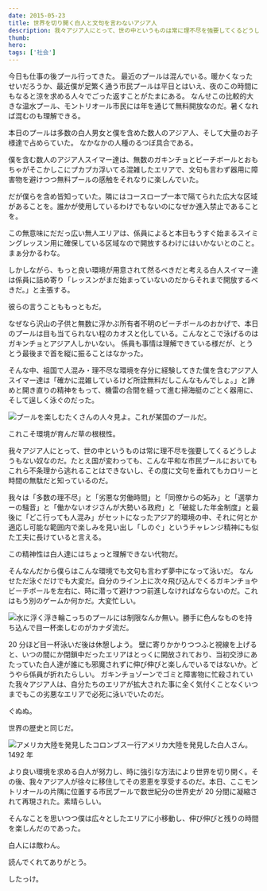```yaml
---
date: 2015-05-23
title: 世界を切り開く白人と文句を言わないアジア人
description: 我々アジア人にとって、世の中というものは常に理不尽を強要してくるどうしようもない奴なのだ。
thumb:
hero:
tags: ['社会']
---
```


今日も仕事の後プール行ってきた。
最近のプールは混んでいる。暖かくなったせいだろうか、最近僕が足繁く通う市民プールは平日とはいえ、夜のこの時間にもなると涼を求める人々でごった返すことがたまにある。
なんせこの比較的大きな温水プール、モントリオール市民には年を通じて無料開放なのだ。暑くなれば混むのも理解できる。

本日のプールは多数の白人男女と僕を含めた数人のアジア人、そして大量のお子様達で占めらていた。
なかなかの人種のるつぼ具合である。

僕を含む数人のアジア人スイマー達は、無数のガキンチョとビーチボールとおもちゃがそこかしこにプカプカ浮いてる混雑したエリアで、文句も言わず器用に障害物を避けつつ無料プールの感触をそれなりに楽しんでいた。

だが僕らを含め皆知っていた。隣にはコースロープ一本で隔てられた広大な区域があることを。誰かが使用しているわけでもないのになぜか進入禁止であることを。

この無意味にだだっ広い無人エリアは、係員によると本日もうすぐ始まるスイミングレッスン用に確保している区域なので開放するわけにはいかないとのこと。まぁ分かるわな。

しかしながら、もっと良い環境が用意されて然るべきだと考える白人スイマー達は係員に詰め寄り「レッスンがまだ始まっていないのだからそれまで開放するべきだ。」と主張する。

彼らの言うことももっともだ。

なぜなら沢山の子供と無数に浮かぶ所有者不明のビーチボールのおかげで、本日のプールは目も当てられない程のカオスと化している。こんなとこで泳げるのはガキンチョとアジア人しかいない。
係員も事情は理解できている様だが、とうとう最後まで首を縦に振ることはなかった。

そんな中、祖国で人混み・理不尽な環境を存分に経験してきた僕を含むアジア人スイマー達は「確かに混雑しているけど所詮無料だしこんなもんでしょ。」と諦めと開き直りの精神をもって、機雷の合間を縫って進む掃海艇のごとく器用に、そして逞しく泳ぐのだった。

![プールを楽しむたくさんの人々](../images/caucasian_asian/swimming-people.jpg)見よ。これが某国のプールだ。

これこそ環境が育んだ草の根根性。

我々アジア人にとって、世の中というものは常に理不尽を強要してくるどうしようもない奴なのだ。たとえ国が変わっても、こんな平和な市民プールにおいてもこれら不条理から逃れることはできないし、その度に文句を垂れてもカロリーと時間の無駄だと知っているのだ。

我々は「多数の理不尽」と「劣悪な労働時間」と「同僚からの妬み」と「選挙カーの騒音」と「働かないオジさんが大勢いる政府」と「破綻した年金制度」と最後に「どこ行っても人混み」がセットになったアジア的環境の中、それに何とか適応し可能な範囲内で楽しみを見い出し「しのぐ」というチャレンジ精神にも似た工夫に長けていると言える。

この精神性は白人達にはちょっと理解できない代物だ。

そんなんだから僕らはこんな環境でも文句も言わず夢中になって泳いだ。
なんせただ泳ぐだけでも大変だ。自分のライン上に次々飛び込んでくるガキンチョやビーチボールを左右に、時に潜って避けつつ前進しなければならないのだ。これはもう別のゲームか何かだ。大変忙しい。

![水に浮く浮き輪](../images/caucasian_asian/float.jpg)こっちのプールには制限なんか無い。勝手に色んなものを持ち込んで目一杯楽しむのがカナダ流だ。

20 分ほど目一杯泳いだ後は休憩しよう。
壁に寄りかかりつつふと視線を上げると、いつの間にか閉鎖中だったエリアはとっくに開放されており、当初交渉にあたっていた白人達が誰にも邪魔されずに伸び伸びと楽しんでいるではないか。どうやら係員が折れたらしい。
ガキンチョゾーンでゴミと障害物に忙殺されていた我々アジア人は、自分たちのエリアが拡大された事に全く気付くことなくいつまでもこの劣悪なエリアで必死に泳いでいたのだ。

ぐぬぬ。

世界の歴史と同じだ。

![アメリカ大陸を発見したコロンブス一行](../images/caucasian_asian/columbus.jpg)アメリカ大陸を発見した白人さん。1492 年

より良い環境を求める白人が努力し、時に強引な方法により世界を切り開く。その後、我々アジア人が徐々に移住してその恩恵を享受するのだ。本日、ここモントリオールの片隅に位置する市民プールで数世紀分の世界史が 20 分間に凝縮されて再現された。素晴らしい。

そんなことを思いつつ僕は広々としたエリアに小移動し、伸び伸びと残りの時間を楽しんだのであった。

白人には敵わん。

読んでくれてありがとう。

したっけ。
